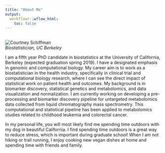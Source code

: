 ```yaml
---
title: "About Me"
output:
  workflowr::wflow_html:
    toc: false
---
```


<br>
![Courtney Schiffman](photo.jpg) <br>
*Biostatistician, UC Berkeley*

I am a fifth year PhD candidate in biostatistics at the University of California, Berkeley (expected graduation spring 2019). I have a designated emphasis in genomic and computational biology. My career aim is to work as a biostatistician in the health industry, specifically in clinical trial and computational biology research, where I can see the direct impact of statistical work on patient health and outcomes. My background is in biomarker discovery, statistical genetics and metabolomics, and data visualization and normalization. I am currently working on developing a pre-processing and biomarker discovery pipeline for untargeted metabolomics data collected from liquid chromatography mass spectrometry. This computational and statistical pipeline has been applied to metabolomics studies related to childhood leukemia and colorectal cancer.

In my personal life, you will most likely find me spending time outdoors with my dog in beautiful California. I find spending time outdoors is a great way to reduce stress, which is important during graduate school! When I am not hiking or trail running, I enjoy cooking new vegan dishes at home and spending time with friends and family.